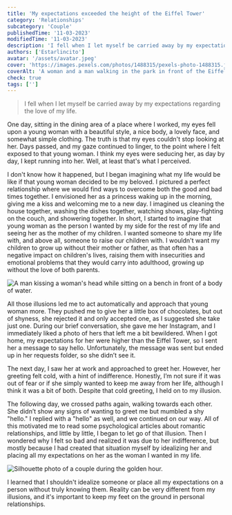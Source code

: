 ```yaml
---
title: 'My expectations exceeded the height of the Eiffel Tower'
category: 'Relationships'
subcategory: 'Couple'
publishedTime: '11-03-2023'
modifiedTime: '11-03-2023'
description: 'I fell when I let myself be carried away by my expectations regarding the love of my life.'
authors: ['Estarlincito']
avatar: '/assets/avatar.jpeg'
cover: 'https://images.pexels.com/photos/1488315/pexels-photo-1488315.jpeg?auto=compress&cs=tinysrgb&w=1260&h=750&dpr=2'
coverAlt: 'A woman and a man walking in the park in front of the Eiffel Tower.'
check: true
tags: ['']
---
```


<Introduction>

> I fell when I let myself be carried away by my expectations regarding the love of my life.

</Introduction>

<Contents>

One day, sitting in the dining area of a place where I worked, my eyes fell upon a young woman with a beautiful style, a nice body, a lovely face, and somewhat simple clothing. The truth is that my eyes couldn't stop looking at her. Days passed, and my gaze continued to linger, to the point where I felt exposed to that young woman. I think my eyes were seducing her, as day by day, I kept running into her. Well, at least that's what I perceived.

I don't know how it happened, but I began imagining what my life would be like if that young woman decided to be my beloved. I pictured a perfect relationship where we would find ways to overcome both the good and bad times together. I envisioned her as a princess waking up in the morning, giving me a kiss and welcoming me to a new day. I imagined us cleaning the house together, washing the dishes together, watching shows, play-fighting on the couch, and showering together. In short, I started to imagine that young woman as the person I wanted by my side for the rest of my life and seeing her as the mother of my children. I wanted someone to share my life with, and above all, someone to raise our children with. I wouldn't want my children to grow up without their mother or father, as that often has a negative impact on children's lives, raising them with insecurities and emotional problems that they would carry into adulthood, growing up without the love of both parents.

<Image
  alt="A man kissing a woman's head while sitting on a bench in front of a body of water."
  src='https://images.pexels.com/photos/3404388/pexels-photo-3404388.jpeg?auto=compress&cs=tinysrgb&w=1260&h=750&dpr=2'
/>

All those illusions led me to act automatically and approach that young woman more. They pushed me to give her a little box of chocolates, but out of shyness, she rejected it and only accepted one, as I suggested she take just one. During our brief conversation, she gave me her Instagram, and I immediately liked a photo of hers that left me a bit bewildered. When I got home, my expectations for her were higher than the Eiffel Tower, so I sent her a message to say hello. Unfortunately, the message was sent but ended up in her requests folder, so she didn’t see it.

The next day, I saw her at work and approached to greet her. However, her greeting felt cold, with a hint of indifference. Honestly, I’m not sure if it was out of fear or if she simply wanted to keep me away from her life, although I think it was a bit of both. Despite that cold greeting, I held on to my illusion.

The following day, we crossed paths again, walking towards each other. She didn’t show any signs of wanting to greet me but mumbled a shy "hello." I replied with a "hello" as well, and we continued on our way. All of this motivated me to read some psychological articles about romantic relationships, and little by little, I began to let go of that illusion. Then I wondered why I felt so bad and realized it was due to her indifference, but mostly because I had created that situation myself by idealizing her and placing all my expectations on her as the woman I wanted in my life.

<Image
  alt='Silhouette photo of a couple during the golden hour.'
  src='https://images.pexels.com/photos/2531611/pexels-photo-2531611.jpeg?auto=compress&cs=tinysrgb&w=1260&h=750&dpr=2'
/>

I learned that I shouldn't idealize someone or place all my expectations on a person without truly knowing them. Reality can be very different from my illusions, and it's important to keep my feet on the ground in personal relationships.

</Contents>
